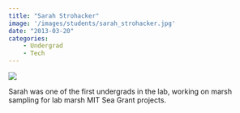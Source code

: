 ```yaml
---
title: "Sarah Strohacker"
image: '/images/students/sarah_strohacker.jpg'
date: "2013-03-20"
categories:
    - Undergrad
    - Tech
---
```


![](/images/students/sarah_strohacker.jpg)

Sarah was one of the first undergrads in the lab, working on marsh sampling for lab marsh MIT Sea Grant projects.